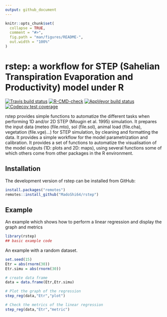 ```yaml
---
output: github_document
---
```


<!-- README.md is generated from README.Rmd. Please edit that file -->

```r
knitr::opts_chunk$set(
  collapse = TRUE,
  comment = "#>",
  fig.path = "man/figures/README-",
  out.width = "100%"
)
```

# rstep: a workflow for STEP (Sahelian Transpiration Evaporation and Productivity) model under R

<!-- badges: start -->
[![Travis build status](https://travis-ci.com/MadoShi64/rstep.svg?branch=master)](https://travis-ci.com/MadoShi64/rstep)
[![R-CMD-check](https://github.com/MadoShi64/rstep/workflows/R-CMD-check/badge.svg)](https://github.com/MadoShi64/rstep/actions)
[![AppVeyor build status](https://ci.appveyor.com/api/projects/status/github/MadoShi64/rstep?branch=master&svg=true)](https://ci.appveyor.com/project/MadoShi64/rstep)
[![Codecov test coverage](https://codecov.io/gh/MadoShi64/rstep/branch/master/graph/badge.svg)](https://app.codecov.io/gh/MadoShi64/rstep?branch=master)
<!-- badges: end -->

rstep provides simple functions to automatize the different tasks when performing 1D and/or 2D STEP (Mougin et al. 1995) simulation. It prepares the input data (meteo (file.mto), sol (file.sol), animal load (file.cha), vegetation (file.vge)...) for STEP simulation, by cleaning and formatting the data. It provides a simple workflow for the model parametrization and calibration. It provides a set of functions to automatize the visualisation of the model outputs (1D: plots and 2D: maps), using several functions some of which others come from other packages in the R environment. 

## Installation

The development version of rstep can be installed from GitHub:

``` r
install.packages("remotes")
remotes::install_github("MadoShi64/rstep")
```

## Example

An example which shows how to perform a linear regression and display the graph and metrics

```r
library(rstep)
## basic example code
```

An example with a random dataset. 

```r
set.seed(15)
Etr = abs(rnorm(30)) 
Etr.simu = abs(rnorm(30)) 

# create data frame
data = data.frame(Etr,Etr.simu) 

# Plot the graph of the regression
step_reg(data,"Etr","plot")

# Check the metrics of the linear regression 
step_reg(data,"Etr","metric")

```

